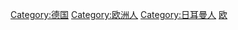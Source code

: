 {{Commons category|People of Germany}}
{{Catmore}}

[[Category:德国|Category:德国]]
[[Category:欧洲人|Category:欧洲人]]
[[Category:日耳曼人|Category:日耳曼人]]
[[Category:各國人物|欧]]